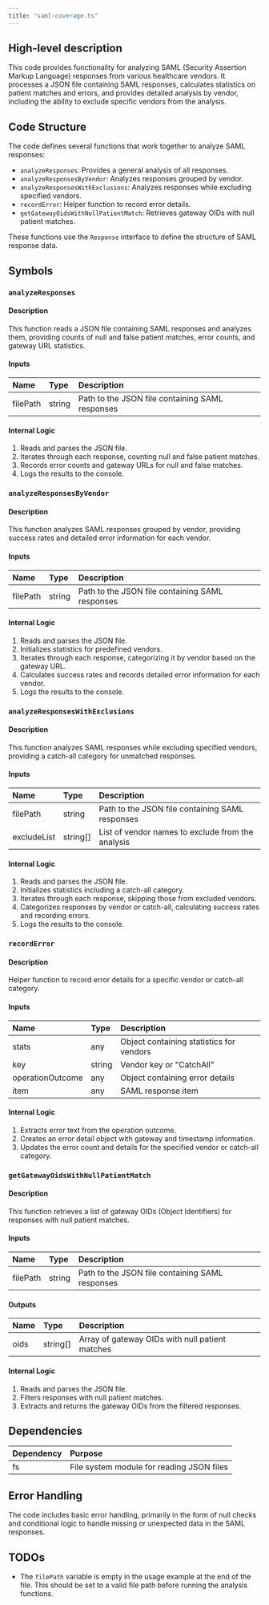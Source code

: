 ```yaml
---
title: "saml-coverage.ts"
---
```


## High-level description
This code provides functionality for analyzing SAML (Security Assertion Markup Language) responses from various healthcare vendors. It processes a JSON file containing SAML responses, calculates statistics on patient matches and errors, and provides detailed analysis by vendor, including the ability to exclude specific vendors from the analysis.

## Code Structure
The code defines several functions that work together to analyze SAML responses:
- `analyzeResponses`: Provides a general analysis of all responses.
- `analyzeResponsesByVendor`: Analyzes responses grouped by vendor.
- `analyzeResponsesWithExclusions`: Analyzes responses while excluding specified vendors.
- `recordError`: Helper function to record error details.
- `getGatewayOidsWithNullPatientMatch`: Retrieves gateway OIDs with null patient matches.

These functions use the `Response` interface to define the structure of SAML response data.

## Symbols

### `analyzeResponses`
#### Description
This function reads a JSON file containing SAML responses and analyzes them, providing counts of null and false patient matches, error counts, and gateway URL statistics.

#### Inputs
| Name | Type | Description |
|:-----|:-----|:------------|
| filePath | string | Path to the JSON file containing SAML responses |

#### Internal Logic
1. Reads and parses the JSON file.
2. Iterates through each response, counting null and false patient matches.
3. Records error counts and gateway URLs for null and false matches.
4. Logs the results to the console.

### `analyzeResponsesByVendor`
#### Description
This function analyzes SAML responses grouped by vendor, providing success rates and detailed error information for each vendor.

#### Inputs
| Name | Type | Description |
|:-----|:-----|:------------|
| filePath | string | Path to the JSON file containing SAML responses |

#### Internal Logic
1. Reads and parses the JSON file.
2. Initializes statistics for predefined vendors.
3. Iterates through each response, categorizing it by vendor based on the gateway URL.
4. Calculates success rates and records detailed error information for each vendor.
5. Logs the results to the console.

### `analyzeResponsesWithExclusions`
#### Description
This function analyzes SAML responses while excluding specified vendors, providing a catch-all category for unmatched responses.

#### Inputs
| Name | Type | Description |
|:-----|:-----|:------------|
| filePath | string | Path to the JSON file containing SAML responses |
| excludeList | string[] | List of vendor names to exclude from the analysis |

#### Internal Logic
1. Reads and parses the JSON file.
2. Initializes statistics including a catch-all category.
3. Iterates through each response, skipping those from excluded vendors.
4. Categorizes responses by vendor or catch-all, calculating success rates and recording errors.
5. Logs the results to the console.

### `recordError`
#### Description
Helper function to record error details for a specific vendor or catch-all category.

#### Inputs
| Name | Type | Description |
|:-----|:-----|:------------|
| stats | any | Object containing statistics for vendors |
| key | string | Vendor key or "CatchAll" |
| operationOutcome | any | Object containing error details |
| item | any | SAML response item |

#### Internal Logic
1. Extracts error text from the operation outcome.
2. Creates an error detail object with gateway and timestamp information.
3. Updates the error count and details for the specified vendor or catch-all category.

### `getGatewayOidsWithNullPatientMatch`
#### Description
This function retrieves a list of gateway OIDs (Object Identifiers) for responses with null patient matches.

#### Inputs
| Name | Type | Description |
|:-----|:-----|:------------|
| filePath | string | Path to the JSON file containing SAML responses |

#### Outputs
| Name | Type | Description |
|:-----|:-----|:------------|
| oids | string[] | Array of gateway OIDs with null patient matches |

#### Internal Logic
1. Reads and parses the JSON file.
2. Filters responses with null patient matches.
3. Extracts and returns the gateway OIDs from the filtered responses.

## Dependencies
| Dependency | Purpose |
|:-----------|:--------|
| fs | File system module for reading JSON files |

## Error Handling
The code includes basic error handling, primarily in the form of null checks and conditional logic to handle missing or unexpected data in the SAML responses.

## TODOs
- The `filePath` variable is empty in the usage example at the end of the file. This should be set to a valid file path before running the analysis functions.